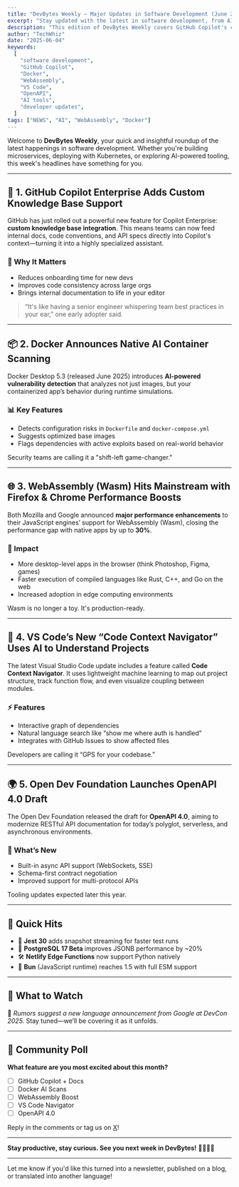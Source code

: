 ```yaml
---
title: "DevBytes Weekly – Major Updates in Software Development (June 2025 Edition)"
excerpt: "Stay updated with the latest in software development, from AI-powered tools to WebAssembly advancements."
description: "This edition of DevBytes Weekly covers GitHub Copilot's custom knowledge base, Docker's AI container scanning, WebAssembly performance boosts, VS Code's new AI-driven navigator, and the OpenAPI 4.0 draft."
author: "TechWhiz"
date: "2025-06-04"
keywords:
  [
    "software development",
    "GitHub Copilot",
    "Docker",
    "WebAssembly",
    "VS Code",
    "OpenAPI",
    "AI tools",
    "developer updates",
  ]
tags: ["NEWS", "AI", "WebAssembly", "Docker"]
---
```


Welcome to **DevBytes Weekly**, your quick and insightful roundup of the latest happenings in software development. Whether you're building microservices, deploying with Kubernetes, or exploring AI-powered tooling, this week's headlines have something for you.

---

## 🚀 1. GitHub Copilot Enterprise Adds Custom Knowledge Base Support

GitHub has just rolled out a powerful new feature for Copilot Enterprise: **custom knowledge base integration**. This means teams can now feed internal docs, code conventions, and API specs directly into Copilot's context—turning it into a highly specialized assistant.

### 🔧 Why It Matters

- Reduces onboarding time for new devs
- Improves code consistency across large orgs
- Brings internal documentation to life in your editor

> “It's like having a senior engineer whispering team best practices in your ear,” one early adopter said.

---

## 📦 2. Docker Announces Native AI Container Scanning

Docker Desktop 5.3 (released June 2025) introduces **AI-powered vulnerability detection** that analyzes not just images, but your containerized app’s behavior during runtime simulations.

### 📊 Key Features

- Detects configuration risks in `Dockerfile` and `docker-compose.yml`
- Suggests optimized base images
- Flags dependencies with active exploits based on real-world behavior

Security teams are calling it a "shift-left game-changer."

---

## 🌐 3. WebAssembly (Wasm) Hits Mainstream with Firefox & Chrome Performance Boosts

Both Mozilla and Google announced **major performance enhancements** to their JavaScript engines’ support for WebAssembly (Wasm), closing the performance gap with native apps by up to **30%**.

### 🎯 Impact

- More desktop-level apps in the browser (think Photoshop, Figma, games)
- Faster execution of compiled languages like Rust, C++, and Go on the web
- Increased adoption in edge computing environments

Wasm is no longer a toy. It's production-ready.

---

## 🧠 4. VS Code’s New “Code Context Navigator” Uses AI to Understand Projects

The latest Visual Studio Code update includes a feature called **Code Context Navigator**. It uses lightweight machine learning to map out project structure, track function flow, and even visualize coupling between modules.

### ⚡ Features

- Interactive graph of dependencies
- Natural language search like “show me where auth is handled”
- Integrates with GitHub Issues to show affected files

Developers are calling it “GPS for your codebase.”

---

## 🌍 5. Open Dev Foundation Launches OpenAPI 4.0 Draft

The Open Dev Foundation released the draft for **OpenAPI 4.0**, aiming to modernize RESTful API documentation for today’s polyglot, serverless, and asynchronous environments.

### 🚧 What’s New

- Built-in async API support (WebSockets, SSE)
- Schema-first contract negotiation
- Improved support for multi-protocol APIs

Tooling updates expected later this year.

---

## 🧵 Quick Hits

- 🧪 **Jest 30** adds snapshot streaming for faster test runs
- 🐘 **PostgreSQL 17 Beta** improves JSONB performance by \~20%
- 🛠️ **Netlify Edge Functions** now support Python natively
- 🧱 **Bun** (JavaScript runtime) reaches 1.5 with full ESM support

---

## 📣 What to Watch

🔮 _Rumors suggest a new language announcement from Google at DevCon 2025._ Stay tuned—we’ll be covering it as it unfolds.

---

## 💬 Community Poll

**What feature are you most excited about this month?**

- [ ] GitHub Copilot + Docs
- [ ] Docker AI Scans
- [ ] WebAssembly Boost
- [ ] VS Code Navigator
- [ ] OpenAPI 4.0

Reply in the comments or tag us on [X](https://twitter.com)!

---

**Stay productive, stay curious. See you next week in DevBytes!** 👨‍💻🌐✨

---

Let me know if you'd like this turned into a newsletter, published on a blog, or translated into another language!
